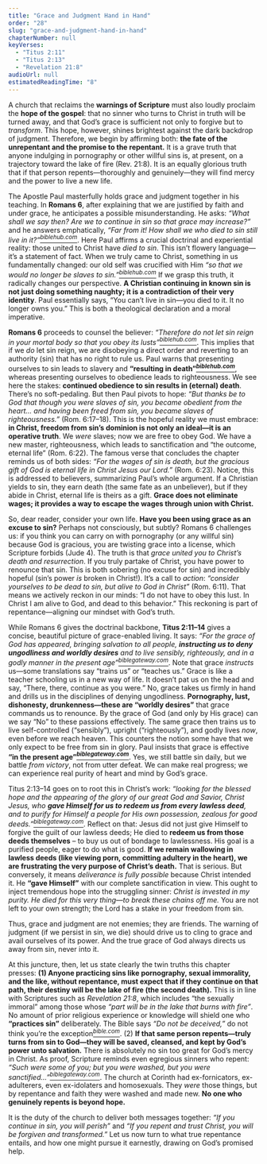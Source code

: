 ```yaml
---
title: "Grace and Judgment Hand in Hand"
order: "28"
slug: "grace-and-judgment-hand-in-hand"
chapterNumber: null
keyVerses:
  - "Titus 2:11"
  - "Titus 2:13"
  - "Revelation 21:8"
audioUrl: null
estimatedReadingTime: "8"
---
```

A church that reclaims the **warnings of Scripture** must also loudly proclaim the **hope of the gospel**: that no sinner who turns to Christ in truth will be turned away, and that God’s grace is sufficient not only to forgive but to *transform*. This hope, however, shines brightest against the dark backdrop of judgment. Therefore, we begin by affirming both: **the fate of the unrepentant and the promise to the repentant.** It is a grave truth that anyone indulging in pornography or other willful sins is, at present, on a trajectory toward the lake of fire (Rev. 21:8). It is an equally glorious truth that if that person repents—thoroughly and genuinely—they will find mercy and the power to live a new life.

The Apostle Paul masterfully holds grace and judgment together in his teaching. In <b>Romans 6</b>, after explaining that we are justified by faith and under grace, he anticipates a possible misunderstanding. He asks: <i>“What shall we say then? Are we to continue in sin so that grace may increase?”</i> and he answers emphatically, <i>“Far from it! How shall we who died to sin still live in it?”[<sup>biblehub.com</sup></i>](https://biblehub.com/nasb_/romans/6.htm#:~:text=1%20What%20shall%20we%20say,resurrection%2C%20%2010knowing%20this%2C%20that)</i>. Here Paul affirms a crucial doctrinal and experiential reality: those united to Christ have <i>died to sin</i>. This isn’t flowery language—it’s a statement of fact. When we truly came to Christ, something in us fundamentally changed: our old self was crucified with Him <i>“so that we would no longer be slaves to sin.”[<sup>biblehub.com</sup></i>](https://biblehub.com/nasb_/romans/6.htm#:~:text=through%20the%20glory%20of%20the,f%5Dfreed%20from%20sin)</i> If we grasp this truth, it radically changes our perspective. <b>A Christian continuing in known sin is not just doing something naughty; it is a contradiction of their very identity</b>. Paul essentially says, “You can’t live in sin—you died to it. It no longer owns you.” This is both a theological declaration and a moral imperative.

<b>Romans 6</b> proceeds to counsel the believer: <i>“Therefore do not let sin reign in your mortal body so that you obey its lusts”[<sup>biblehub.com</sup></i>](https://biblehub.com/nasb_/romans/6.htm#:~:text=12%20Therefore%20sin%20is%20not,the%20Law%20but%20under%20grace)</i>. This implies that if we <i>do</i> let sin reign, we are disobeying a direct order and reverting to an authority (sin) that has no right to rule us. Paul warns that presenting ourselves to sin leads to slavery and <b>“resulting in death”[<i><sup>biblehub.com</sup></i>](https://biblehub.com/nasb_/romans/6.htm#:~:text=15%20What%20then%3F%20Are%20we,because%20of%20the%20weakness%20of)</b>, whereas presenting ourselves to obedience leads to righteousness. We see here the stakes: <b>continued obedience to sin results in (eternal) death</b>. There’s no soft-pedaling. But then Paul pivots to hope: <i>“But thanks be to God that though you were slaves of sin, you became obedient from the heart… and having been freed from sin, you became slaves of righteousness.”</i> (Rom. 6:17–18). This is the hopeful reality we must embrace: <b>in Christ, freedom from sin’s dominion is not only an ideal—it is an operative truth</b>. We <i>were</i> slaves; now we are free to obey God. We have a new master, righteousness, which leads to sanctification and “the outcome, eternal life” (Rom. 6:22). The famous verse that concludes the chapter reminds us of both sides: <i>“For the wages of sin is death, but the gracious gift of God is eternal life in Christ Jesus our Lord.”</i> (Rom. 6:23). Notice, this is addressed to believers, summarizing Paul’s whole argument. If a Christian yields to sin, they earn death (the same fate as an unbeliever), but if they abide in Christ, eternal life is theirs as a gift. <b>Grace does not eliminate wages; it provides a way to escape the wages through union with Christ.</b>

So, dear reader, consider your own life. **Have you been using grace as an excuse to sin?** Perhaps not consciously, but subtly? Romans 6 challenges us: if you think you can carry on with pornography (or any willful sin) because God is gracious, you are twisting grace into a license, which Scripture forbids (Jude 4). The truth is that *grace united you to Christ’s death and resurrection*. If you truly partake of Christ, you have power to renounce that sin. This is both sobering (no excuse for sin) and incredibly hopeful (sin’s power *is* broken in Christ!). It’s a call to *action*: *“consider yourselves to be dead to sin, but alive to God in Christ”* (Rom. 6:11). That means we actively reckon in our minds: “I do not have to obey this lust. In Christ I am alive to God, and dead to this behavior.” This reckoning is part of repentance—aligning our mindset with God’s truth.

While Romans 6 gives the doctrinal backbone, <b>Titus 2:11–14</b> gives a concise, beautiful picture of grace-enabled living. It says: <i>“For the grace of God has appeared, bringing salvation to all people, <b>instructing us to deny ungodliness and worldly desires</b> and to live sensibly, righteously, and in a godly manner in the present age”[<sup>biblegateway.com</sup></i>](https://www.biblegateway.com/passage/?search=Titus%202&version=NASB#:~:text=11%C2%A0For%20the%20grace%20of%20God,AA%29eager%20for%20good%20deeds)</i>. Note that grace <i>instructs</i> us—some translations say “trains us” or “teaches us.” Grace is like a teacher schooling us in a new way of life. It doesn’t pat us on the head and say, “There, there, continue as you were.” No, grace takes us firmly in hand and drills us in the disciplines of denying ungodliness. <b>Pornography, lust, dishonesty, drunkenness—these are “worldly desires”</b> that grace commands us to renounce. By the grace of God (and only by His grace) can we say “No” to these passions effectively. The same grace then trains us to live self-controlled (“sensibly”), upright (“righteously”), and godly lives <i>now</i>, even before we reach heaven. This counters the notion some have that we only expect to be free from sin in glory. Paul insists that grace is effective <b>“in the present age”[<i><sup>biblegateway.com</sup></i>](https://www.biblegateway.com/passage/?search=Titus%202&version=NASB#:~:text=11%C2%A0For%20the%20grace%20of%20God,AA%29eager%20for%20good%20deeds)</b>. Yes, we still battle sin daily, but we battle <i>from victory</i>, not from utter defeat. We can make real progress; we can experience real purity of heart and mind by God’s grace.

Titus 2:13–14 goes on to root this in Christ’s work: <i>“looking for the blessed hope and the appearing of the glory of our great God and Savior, Christ Jesus, who <b>gave Himself for us to redeem us from every lawless deed</b>, and to purify for Himself a people for His own possession, zealous for good deeds.”[<sup>biblegateway.com</sup></i>](https://www.biblegateway.com/passage/?search=Titus%202&version=NASB#:~:text=11%C2%A0For%20the%20grace%20of%20God,AA%29eager%20for%20good%20deeds)</i>. Reflect on that: Jesus did not just give Himself to forgive the guilt of our lawless deeds; He died to <b>redeem us from those deeds themselves</b> – to buy us out of bondage to lawlessness. His goal is a purified people, eager to do what is good. <b>If we remain wallowing in lawless deeds (like viewing porn, committing adultery in the heart), we are frustrating the very purpose of Christ’s death.</b> That is serious. But conversely, it means <i>deliverance is fully possible</i> because Christ intended it. He <b>“gave Himself”</b> with our complete sanctification in view. This ought to inject tremendous hope into the struggling sinner: <i>Christ is invested in my purity. He died for this very thing—to break these chains off me.</i> You are not left to your own strength; the Lord has a stake in your freedom from sin.

Thus, grace and judgment are not enemies; they are friends. The warning of judgment (if we persist in sin, we die) should drive us to cling to grace and avail ourselves of its power. And the true grace of God always directs us away from sin, never into it.

At this juncture, then, let us state clearly the twin truths this chapter presses: <b>(1) Anyone practicing sins like pornography, sexual immorality, and the like, without repentance, must expect that if they continue on that path, their destiny will be the lake of fire (the second death).</b> This is in line with Scriptures such as <i>Revelation 21:8</i>, which includes “the sexually immoral” among those whose <i>“part will be in the lake that burns with fire”</i>. No amount of prior religious experience or knowledge will shield one who <b>“practices sin”</b> deliberately. The Bible says <i>“Do not be deceived,”</i> do not think you’re the exception[<i><sup>bible.com</sup></i>](https://www.bible.com/bible/100/1CO.6.9-10.NASB1995#:~:text=Or%20do%20you%20not%20know,inherit%20the%20kingdom%20of%20God). (2) <b>If that same person repents—truly turns from sin to God—they will be saved, cleansed, and kept by God’s power unto salvation.</b> There is absolutely no sin too great for God’s mercy in Christ. As proof, Scripture reminds even egregious sinners who repent: <i>“Such were some of you; but you were washed, but you were sanctified…”[<sup>biblegateway.com</sup></i>](https://www.biblegateway.com/verse/en/1%20Corinthians%206%3A11#:~:text=match%20at%20L364%20And%20such,the%20Spirit%20of%20our%20God)</i>. The church at Corinth had ex-fornicators, ex-adulterers, even ex-idolaters and homosexuals. They <i>were</i> those things, but by repentance and faith they were washed and made new. <b>No one who genuinely repents is beyond hope.</b>

It is the duty of the church to deliver both messages together: *“If you continue in sin, you will perish”* and *“If you repent and trust Christ, you will be forgiven and transformed.”* Let us now turn to what true repentance entails, and how one might pursue it earnestly, drawing on God’s promised help.
